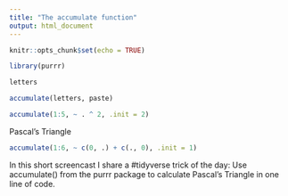 ```yaml
---
title: "The accumulate function"
output: html_document
---
```


```r
knitr::opts_chunk$set(echo = TRUE)
```

```r
library(purrr)

letters

accumulate(letters, paste)

accumulate(1:5, ~ . ^ 2, .init = 2)
```

Pascal's Triangle

```r
accumulate(1:6, ~ c(0, .) + c(., 0), .init = 1)
```

In this short screencast I share a #tidyverse trick of the day: Use accumulate() from the purrr package to calculate Pascal's Triangle in one line of code.

